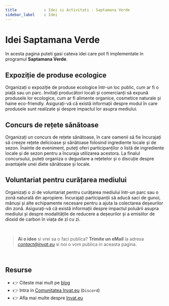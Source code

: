 ```yaml
---
title            : Idei si Activitati - Saptamana Verde
sidebar_label    : Idei 
---
```


# Idei Saptamana Verde

In acesta pagina puteti gasi cateva idei care pot fi implementate in programul **Saptamana Verde**. 

## Expoziție de produse ecologice

Organizați o expoziție de produse ecologice într-un loc public, cum ar fi o piață sau un parc. 
Invitați producători locali și comercianți să expună produsele lor ecologice, cum ar fi alimente organice, cosmetice naturale și haine eco-friendly. 
Asigurați-vă că există informații despre modul în care produsele sunt realizate și despre impactul lor asupra mediului.

## Concurs de rețete sănătoase

Organizați un concurs de rețete sănătoase, în care oamenii să fie încurajați să creeze rețete delicioase și sănătoase folosind ingrediente locale și de sezon. 
Înainte de eveniment, puteți oferi participanților o listă de ingrediente locale și de sezon pentru a încuraja utilizarea acestora. 
La finalul concursului, puteți organiza o degustare a rețetelor și o discuție despre avantajele unei diete sănătoase și locale.

## Voluntariat pentru curățarea mediului

Organizați o zi de voluntariat pentru curățarea mediului într-un parc sau o zonă naturală din apropiere. 
Încurajați participanții să aducă saci de gunoi, mănuși și alte echipamente necesare pentru a ajuta la colectarea deșeurilor din zonă. 
Asigurați-vă că există informații despre impactul poluării asupra mediului și despre modalitățile de reducere a deșeurilor și a emisiilor de dioxid de carbon în viața de zi cu zi.

<br />

> **Ai o idee** si vrei sa o faci publica? **Trimite un eMail** la adresa *contact@invat.eu* si noi o vom publica in aceasta pagina.

<br />

## Resurse

- 👉 Citeste mai mult pe [blog](https://www.blog.invat.eu/)
- 👉 Intra in [Comunitatea Invat.eu](https://discord.gg/3qmQKAHKS2) (`Discord`)  
- 👉 Afla mai multe despre [Invat.eu](/intro) 

